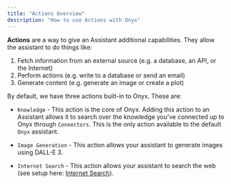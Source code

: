 ```yaml
---
title: "Actions Overview"
description: "How to use Actions with Onyx"
---
```


**Actions** are a way to give an Assistant additional capabilities. They allow the assistant to do things like:

1. Fetch information from an external source (e.g. a database, an API, or the Internet)
2. Perform actions (e.g. write to a database or send an email)
3. Generate content (e.g. generate an image or create a plot)

By default, we have three actions built-in to Onyx. These are:

- `Knowledge` - This action is the core of Onyx. Adding this action to an Assistant allows
  it to search over the knowledge you've connected up to Onyx through `Connectors`.
  This is the only action available to the default `Onyx` assistant.

- `Image Generation` - This action allows your assistant to generate images using DALL-E 3.

- `Internet Search` - This action allows your assistant to search the web (see setup here: [Internet Search](/more/internet_search)).


